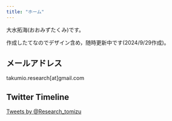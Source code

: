 ```yaml
---
title: "ホーム"
---
```


大水拓海(おおみずたくみ)です。

作成したてなのでデザイン含め，随時更新中です(2024/9/29作成)。







## メールアドレス

takumio.research[at]gmail.com


## Twitter Timeline


<a class="twitter-timeline" href="https://twitter.com/Research_tomizu?ref_src=twsrc%5Etfw"
   data-width="400" data-height="600" data-tweet-limit="3" data-chrome="nofooter noborders">
   Tweets by @Research_tomizu
</a>
<script async src="https://platform.twitter.com/widgets.js" charset="utf-8"></script>
